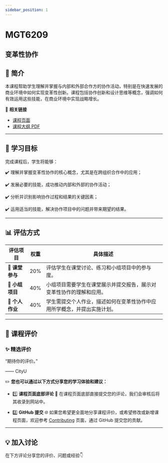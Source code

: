 ```yaml
---
sidebar_position: 1
---
```


# MGT6209
## 变革性协作

## **📘 简介**
本课程帮助学生理解并掌握与内部和外部合作方的协作活动，特别是在快速发展的商业环境中如何实现变革性创新。课程包括协作创新和设计思维等概念，强调如何有效运用这些技能，在商业环境中实现战略增长。

🔗 **相关链接**
- [课程页面](https://www.cityu.edu.hk/catalogue/pg/202425/course/MGT6209.htm)
- [课程大纲 PDF](https://www.cityu.edu.hk/catalogue/pg/202425/course/MGT6209.pdf)

---

## **🎯 学习目标**

完成课程后，学生将能够：

✔️ 理解并掌握变革性协作的核心概念，尤其是在跨组织合作中的应用；

✔️ 发展必要的技能，成功推动内部和外部的协作活动；

✔️ 分析并识别影响协作过程和结果的关键因素；

✔️ 运用适当的技能，解决协作项目中的问题并带来期望的结果。

---

## **📊 评估方式**

| **评估项目**           | **权重** | **具体描述**                                                                                       |
|-----------------------|---------|---------------------------------------------------------------------------------------------------|
| **📄 课堂参与**        | 20%     | 评估学生在课堂讨论、练习和小组项目中的参与度。                                                     |
| **📄 小组项目**        | 40%     | 小组项目需要学生在课堂展示并提交报告，展示对变革性协作的理解和应用。                             |
| **📄 个人作业**        | 40%     | 学生需提交个人作业，描述如何在变革性协作中应用所学概念，并提出实施计划。                          |

---

## **💬 课程评价**

### ✨ **精选评价**
<div className={commentStyles.commentBox}>
    <p className={commentStyles.commentText}>
        “期待你的评价。”
    </p>
    <p className={commentStyles.commentAuthor}>—— CityU</p>
</div>

✏️ **您也可以通过以下方式分享您的学习体验和建议：**

- 1️⃣ **课程页面底部评论**
💬 在课程页面底部直接提交您的评论，我们会审核后将其收录到网站中。

- 2️⃣ **GitHub 提交**
🌐 如果您希望更全面地分享课程评价，或希望修改或新增课程页面，欢迎参考 [Contributing](https://penjc.github.io/cityU-navigator/contributing) 页面，通过 GitHub 提交您的贡献。


---

## **💡 加入讨论**

在下方评论分享您的评价、问题或经验👇
<Utterances />